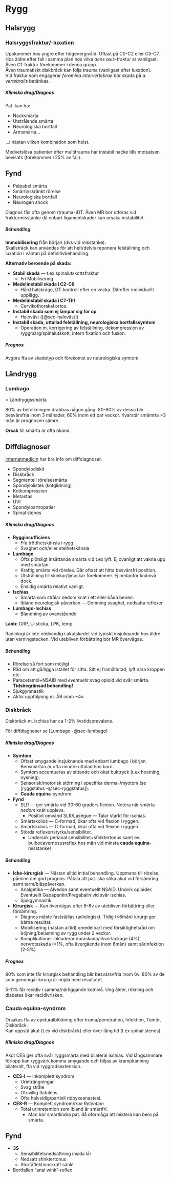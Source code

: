 # Rygg

## Halsrygg

### Halsryggsfraktur/-luxation

Uppkommer hos yngre efter högenergivåld. Oftast på C0-C2 eller C5-C7. Hos äldre
efter fall i samma plan hos vilka *dens axis*-fraktur är vanligast. Även
C1-fraktur förekommer i denna grupp.             
Även traumatiskt diskbråck kan följa trauma (vanligast efter luxation).             
Vid fraktur som engagerar *foramina intervertebrae* bör skada på *a. vertebralis* betänkas.

##### Kliniska drag/Diagnos

Pat. kan ha:

- Nacksmärta
- Utstrålande smärta
- Neurologiska bortfall
- Armsmärta...

...i nästan vilken kombination som helst.

Medvetslösa patienter efter multitrauma har instabil nacke tills motsatsen
bevisats (förekommer i 25% av fall).

::: {.callout-tip}

## Fynd

- Palpabel smärta
- Smärtinskränkt rörelse
- Neurologiska bortfall
- Neurogen shock

:::

Diagnos fås ofta genom (trauma-)DT. Även MR bör utföras vid frakturmisstanke då
enbart ligamentskador kan orsaka instabilitet.

##### Behandling

**Immobilisering** från början (dvs vid misstanke).             
Skallsträck kan användas för att helt/delvis reponera felställning och luxation
i väntan på definitivbehandling.

**Alternativ beroende på skada:**            

- **Stabil skada** --- t.ex spinalutskottsfraktur
  - Fri Mobilisering
- **Medelinstabil skada i C2-C6**
  - Hård halskrage, DT-kontroll efter en vecka. Därefter individuellt upplägg.
- **Medelinstabil skada i C7-Th1**
  - Cervikothorakal ortos.
- **Instabil skada som ej lämpar sig för op**
  - Haloväst ([@sec-haloväst])
- **Instabil skada, uttallad felställning, neurologiska bortfallssymtom**
  - Operation m. korrigering av felställning, dekompression av
  ryggmärg/spinalutskott, intern fixation och fusion.

##### Prognos

Avgörs ffa av skadetyp och förekomst av neurologiska symtom.

## Ländrygg

### Lumbago {#sec-lumbago}

= Ländryggssmärta

80% av befolkningen drabbas någon gång. 80-90% av dessa blir besvärsfria inom 3 månader, 60% inom ett par veckor. Kvarstår smämrta >3 mån är prognosen sämre.

**Orsak** till smärta är ofta okänd.

::: {.callout-tip}

## Diffdiagnoser

[Internetmedicin](https://www.internetmedicin.se/behandlingsoversikter/smarta/lumbago/) har bra info om diffdiagnoser.

- Spondylodiskit
- Diskbråck
- Segmentell rörelsesmärta
- Spondylolistes (kotglidning)
- Kotkompression
- Metastas
- UVI
- Spondyloartropatier
- Spinal stenos

:::

##### Kliniska drag/Diagnos

- **Rygginsufficiens**
  - Ffa trötthetskänsla i rygg
  - Svaghet och/eller stelhetskänsla
- **Lumbago**
  - Ofta plötsligt insättande smärta vid t.ex lyft. Ej ovanligt att vakna upp med smärtan.
  - Kraftig smärta vid rörelse. Går oftast att hitta besvärsfri position.
  - Utstrålning till skinkar/ljmuskar förekommer. Ej nedanför knänivå dock.
  - Ensidig smärta relativt vanligt.
- **Ischias**
  - Smärta som strålar nedom knät i ett eller båda benen.
  - Ibland neurologisk påverkan --- Domning svaghet, nedsatta reflexer
- **Lumbago-Ischias**
  - Blandning av ovanstående

**Labb:** CRP, U-sticka, LPK, temp

Radiologi är inte nödvändig i akutskedet vid typiskt insjuknande hos äldre utan varningstecken. Vid utebliven förbättring bör MR övervägas.

##### Behandling

- Rörelse så fort som möjligt
- Råd om att gå/ligga istället för sitta. Sitt ej framåtlutad, lyft nära kroppen etc.
- Paracetamol+NSAID med *eventuellt* svag opioid vid svår smärta. **Tidsbegränsad behandling!**
- Sjukgymnastik
- Aktiv uppföljning m. ÅB inom ~4v.

### Diskbråck

Diskbråck m. ischias har ca 1-2% livstidsprevalens.

För diffdiagnoser se [Lumbago -@sec-lumbago]

##### Kliniska drag/Diagnos

- **Symtom**
  - Oftast smygande insjuknande med enbart lumbago i början. Bensmärtan är ofta
  mindre uttalad hos barn.
  - Symtom accentueras av sittande och ökat buktryck (t.ex hostning, nysning).
  - Sensorisk/motorisk störning i specifika derma-/myotom (se [ryggstatus
  -@sec-ryggstatus]).
  - **Cauda equina**-syndrom.
- **Fynd**
  - SLR --- ger smärta vid 30-60 graders flexion. Notera när smärta *nedom* knät
  upplevs.
    - Positivt omvänd SLR/Lasègue --- Talar starkt för ischias.
  - Smärtskolios --- C-formad, ökar ofta vid flexion i ryggen.
  - Smärtskolios --- C-formad, ökar ofta vid flexion i ryggen.
  - Störda reflexer/styrka/sensibilitet.
    - Undersök perianal sensibilitet+sfinktertonus samt ev.
    bulbocavernosusreflex hos män vid minsta **cauda equina**-misstanke!

##### Behandling

- **Icke-kirurgisk** --- Nästan alltid initial behandling. Uppmana till rörelse,
  påminn om god prognos. Påtala att pat. ska söka akut vid försämring samt tarm/blåspåverkan.
  - Analgetika --- Alvedon samt eventuellt NSAID. Undvik opioider. Eventuellt Gabapentin/Pregabalin vid svår ischias.
  - Sjukgymnastik
- **Kirurgisk** --- Kan övervägas efter 6-8v av utebliven förbättring eller försämring.
  - Diagnos måste fastställas radiologiskt. Tidig (<6mån) kirurgi ger bättre
  resultat.
  - Mobilisering (nästan alltid) omedelbart med försiktighetsråd om
  böjning/belastning av rygg under 2 veckor.
  - Komplikationer inkluderar duraskada/likvorläckage (4%), nervrotsskada (<1%,
  ofta ävergående inom 6mån) samt sårinfektion (2-5%).

##### Prognos

90% som inte får kirurgisk behandling blir besvärsvfria inom 6v. 80% av de som
genomgår kirurgi är nöjda med resultatet.

5-11% får recidiv i samma/närliggande kotnivå. Ung ålder, rökning och diabetes
ökar recidivrisken.

### Cauda equina-syndrom {#sec-caudaequina}

Orsakas ffa av epiduralblödning efter truma/penetration, Infektion, Tumör, Diskbråck.        
Kan uppstå akut (t.ex vid diskbråck) eller över lång tid (t.ex spinal stenos).

##### Kliniska drag/Diagnos

Akut CES ger ofta svår ryggsmärta med bilateral ischias. Vid långsammare förlopp kan ryggvärk komma smygande och följas av krampkänning bilateralt, ffa vid ryggradsextension.

- **CES-I** --- Inkomplett syndrom
  - Urinträngningar
  - Svag stråle
  - Ofrivillig flatulens
  - Ofta halvsidig/partiell ridbyxeanastesi.
- **CES-R** --- Komplett syndrom/*true Retention*
  - Total urinretention som ibland är smärtfri.
    - Man bör smärtlindra pat. då oförmåga att miktera kan bero på smärta.

::: {.callout-note}

## Fynd

- **3S**
  - Sensibilitetsnedsättning insida lår
  - Nedsatt sfinktertonus
  - Stortåflektionskraft sänkt
- Bortfallen "anal wink"-reflex

:::
